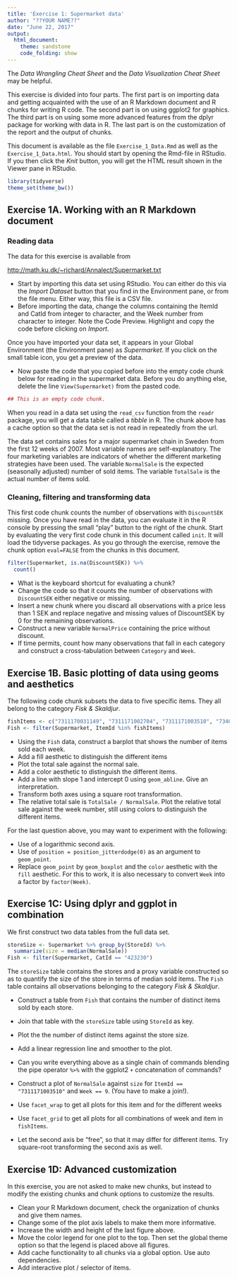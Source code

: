 ```yaml
---
title: 'Exercise 1: Supermarket data'
author: "??YOUR NAME??"
date: "June 22, 2017"
output: 
  html_document:
    theme: sandstone
    code_folding: show
---
```


The *Data Wrangling Cheat Sheet* and the *Data Visualization Cheat Sheet* may be helpful. 

This exercise is divided into four parts. The first part is on importing data and getting 
acquainted with the use of an R Markdown document and R chunks for writing R code. The 
second part is on using ggplot2 for graphics. The third part is on using some more advanced
features from the dplyr package for working with data in R. The last part is 
on the customization of the report and the output of chunks. 

This document is available as the file `Exercise_1_Data.Rmd` as well as the `Exercise_1_Data.html`. 
You should start by opening the Rmd-file in RStudio. If you then click the *Knit* button, you will 
get the HTML result shown in the Viewer pane in RStudio. 

```r
library(tidyverse)
theme_set(theme_bw())
```

## Exercise 1A. Working with an R Markdown document {#E1A}

### Reading data

The data for this exercise is available from 

[http://math.ku.dk/~richard/Annalect/Supermarket.txt](http://math.ku.dk/~richard/Annalect/Supermarket.txt)

* Start by importing this data set using RStudio. You can either do this via the *Import Dataset* button
that you find in the Environment pane, or from the file menu. Either way, this file is a CSV file. 
* Before importing the data, change the columns containing the ItemId and CatId from integer to character,
and the Week number from character to integer. Note the Code Preview. Highlight and copy the code before clicking on *Import*.

Once you have imported your data set, it appears in your Global Environment (the Environment pane) 
as *Supermarket*. If you click on the small table icon, you get a preview of the data. 

* Now paste the code that you copied before into the empty code chunk below for reading in the supermarket data. Before you do anything else, delete the line `View(Supermarket)` from the pasted code.

```r
## This is an empty code chunk. 
```

When you read in a data set using the `read_csv` function from the `readr` package, you will get a 
data table called a *tibble* in R. The chunk above has a cache option so that the data set is not read in
repeatedly from the url. 

The data set contains sales for a major supermarket chain in Sweden from the first 12 weeks of 2007. Most 
variable names are self-explanatory. The four marketing variables are indicators of whether the different marketing 
strategies have been used. The variable `NormalSale` is the expected (seasonally adjusted) number of sold items.
The variable `TotalSale` is the actual number of items sold. 

### Cleaning, filtering and transforming data

This first code chunk counts the number of observations with `DiscountSEK` missing. Once you have read in 
the data, you can evaluate it in the R console by pressing the small "play" button to the right of the chunk. 
Start by evaluating the very first code chunk in this document called `init`. It will load the tidyverse 
packages. As you go through the exercise, remove the chunk option `eval=FALSE` from the chunks in this document.

```r
filter(Supermarket, is.na(DiscountSEK)) %>% 
  count()
```

* What is the keyboard shortcut for evaluating a chunk?
* Change the code so that it counts the number of observations with `DiscountSEK` either negative or missing.
* Insert a new chunk where you discard all observations with a price less than 1 SEK and replace negative and missing values of DiscountSEK by 0 for the remaining observations. 
* Construct a new variable `NormalPrice` containing the price without discount.
* If time permits, count how many observations that fall in each category and construct a cross-tabulation between `Category` and `Week`.

## Exercise 1B. Basic plotting of data using geoms and aesthetics {#E1B}

The following code chunk subsets the data to five specific items. They all belong to the 
category *Fisk & Skaldjur*.

```r
fishItems <- c("7311170031149", "7311171002704", "7311171003510", "7340011391968", "7393835042264")
Fish <- filter(Supermarket, ItemId %in% fishItems)
```

* Using the `Fish` data, construct a barplot that shows the number of items sold each week.
* Add a fill aesthetic to distinguish the different items
* Plot the total sale against the normal sale.  
* Add a color aesthetic to distinguish the different items. 
* Add a line with slope 1 and intercept 0 using `geom_abline`. Give an interpretation.
* Transform both axes using a square root transformation.
* The relative total sale is `TotalSale / NormalSale`. Plot the relative total sale against the week number,
still using colors to distinguish the different items.

For the last question above, you may want to experiment with the following:

* Use of a logarithmic second axis.
* Use of `position = position_jitterdodge(0)` as an argument to `geom_point`.
* Replace `geom_point` by `geom_boxplot` and the `color` aesthetic with the `fill` aesthetic. For
this to work, it is also necessary to convert `Week` into a factor by `factor(Week)`.

## Exercise 1C: Using dplyr and ggplot in combination {#E1C}

We first construct two data tables from the full data set. 

```r
storeSize <- Supermarket %>% group_by(StoreId) %>% 
  summarize(size = median(NormalSale))
Fish <- filter(Supermarket, CatId == "423230")
```

The `storeSize` table contains the stores and a proxy variable constructed 
so as to quantify the size of the store in terms of median sold items. The 
`Fish` table contains all observations belonging to the category *Fisk & Skaldjur*.

* Construct a table from `Fish` that contains the number of distinct items sold by each store. 
* Join that table with the `storeSize` table using `StoreId` as key. 
* Plot the the number of distinct items against the store size. 
* Add a linear regression line and smoother to the plot. 
* Can you write everything above as a single chain of commands blending the pipe operator `%>%` 
with the ggplot2 `+` concatenation of commands?

* Construct a plot of `NormalSale` against `size` for `ItemId == "7311171003510"` and
`Week == 9`. (You have to make a join!).
* Use `facet_wrap` to get all plots for this item and for the different weeks
* Use `facet_grid` to get all plots for all combinations of week and item in `fishItems`.
* Let the second axis be "free", so that it may differ for different items. Try square-root transforming the second axis as well. 

## Exercise 1D: Advanced customization {#E1D}

In this exercise, you are not asked to make new chunks, but instead to modify 
the existing chunks and chunk options to customize the results.  

* Clean your R Markdown document, check the organization of chunks and give them names. 
* Change some of the plot axis labels to make them more informative. 
* Increase the width and height of the last figure above. 
* Move the color legend for one plot to the top. Then set the global theme 
option so that the legend is placed above all figures.  
* Add cache functionality to all chunks via a global option. Use auto dependencies.
* Add interactive plot / selector of items.


